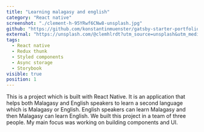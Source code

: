 ```yaml
---
title: "Learning malagasy and english"
category: "React native"
screenshot: "./clement-h-95YRwf6CNw8-unsplash.jpg"
github: "https://github.com/konstantinmuenster/gatsby-starter-portfolio-minimal"
external: "https://unsplash.com/@clemhlrdt?utm_source=unsplash&utm_medium=referral&utm_content=creditCopyText"
tags:
  - React native
  - Redux thunk
  - Styled components
  - Async storage
  - Storybook
visible: true
position: 1
---
```


This is a project which is built with React Native. It is an application that helps both Malagasy and English speakers to learn a second language which is Malagasy or English. English speakers can learn Malagasy and then Malagasy can learn English. We built this project in a team of three people. My main focus was working on building components and UI.
